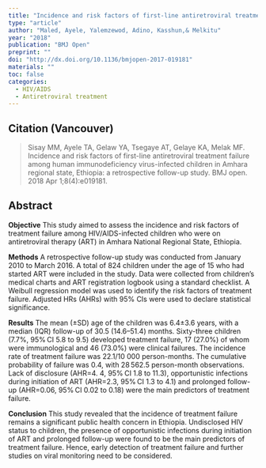 ```yaml
---
title: "Incidence and risk factors of first-line antiretroviral treatment failure among human immunodeficiency virus-infected children in Amhara regional state, Ethiopia: a retrospective follow-up study."
type: "article"
author: "Maled, Ayele, Yalemzewod, Adino, Kasshun,& Melkitu"
year: "2018"
publication: "BMJ Open"
preprint: ""
doi: "http://dx.doi.org/10.1136/bmjopen-2017-019181"
materials: ""
toc: false
categories:
  - HIV/AIDS
  - Antiretroviral treatment
---
```


## Citation (Vancouver)

> Sisay MM, Ayele TA, Gelaw YA, Tsegaye AT, Gelaye KA, Melak MF. Incidence and risk factors of first-line antiretroviral treatment failure among human immunodeficiency virus-infected children in Amhara regional state, Ethiopia: a retrospective follow-up study. BMJ open. 2018 Apr 1;8(4):e019181.

## Abstract

**Objective** This study aimed to assess the incidence and risk factors of treatment failure among HIV/AIDS-infected children who were on antiretroviral therapy (ART) in Amhara National Regional State, Ethiopia.

**Methods** A retrospective follow-up study was conducted from January 2010 to March 2016. A total of 824 children under the age of 15 who had started ART were included in the study. Data were collected from children's medical charts and ART registration logbook using a standard checklist. A Weibull regression model was used to identify the risk factors of treatment failure. Adjusted HRs (AHRs) with 95% CIs were used to declare statistical significance.

**Results** The mean (±SD) age of the children was 6.4±3.6 years, with a median (IQR) follow-up of 30.5 (14.6--51.4) months. Sixty-three children (7.7%, 95% CI 5.8 to 9.5) developed treatment failure, 17 (27.0%) of whom were immunological and 46 (73.0%) were clinical failures. The incidence rate of treatment failure was 22.1/10 000 person-months. The cumulative probability of failure was 0.4, with 28 562.5 person-month observations. Lack of disclosure (AHR=4. 4, 95% CI 1.8 to 11.3), opportunistic infections during initiation of ART (AHR=2.3, 95% CI 1.3 to 4.1) and prolonged follow-up (AHR=0.06, 95% CI 0.02 to 0.18) were the main predictors of treatment failure.

**Conclusion** This study revealed that the incidence of treatment failure remains a significant public health concern in Ethiopia. Undisclosed HIV status to children, the presence of opportunistic infections during initiation of ART and prolonged follow-up were found to be the main predictors of treatment failure. Hence, early detection of treatment failure and further studies on viral monitoring need to be considered.
